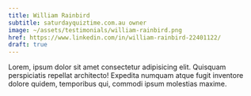 ```yaml
---
title: William Rainbird
subtitle: saturdayquiztime.com.au owner
image: ~/assets/testimonials/william-rainbird.png
href: https://www.linkedin.com/in/william-rainbird-22401122/
draft: true
---
```


Lorem, ipsum dolor sit amet consectetur adipisicing elit. Quisquam perspiciatis repellat architecto! Expedita numquam atque fugit inventore dolore quidem, temporibus qui, commodi ipsum molestias maxime.
